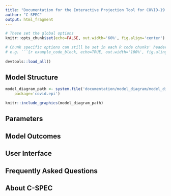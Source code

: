 ```yaml
---
title: "Documentation for the Interactive Projection Tool for COVID-19 Interventions"
author: "C-SPEC"
output: html_fragment
---
```


<!-- SETUP --> 

```r
# These set the global options
knitr::opts_chunk$set(echo=FALSE, out.width='60%', fig.align='center')

# Chunk specific options can still be set in each R code chunks' header
# e.g. ```{r example_code_block, echo=TRUE, out.width='100%', fig.aling='right'}
 
devtools::load_all()
```


<!-- Comments are formatted as per this example comment --> 

<!-- $Math equations$ can be wrapped in single dollar-signs for inline math text --> 

<!-- $$Math equations$$ can be wrapped in double dollar-signs for math equations that get 
     centered on their own line--> 

<!-- Rmarkdown is based on markdown, so use markdown syntax to do 
     simple text formatting if needed --> 

<!-- Good guide on how to use markdown: https://guides.github.com/features/mastering-markdown/ --> 

## Model Structure

```r
model_diagram_path <- system.file('documentation/model_diagram/model_diagram.png',
    package='covid.epi')

knitr::include_graphics(model_diagram_path)
```


## Parameters

## Model Outcomes

## User Interface

## Frequently Asked Questions 

## About C-SPEC
